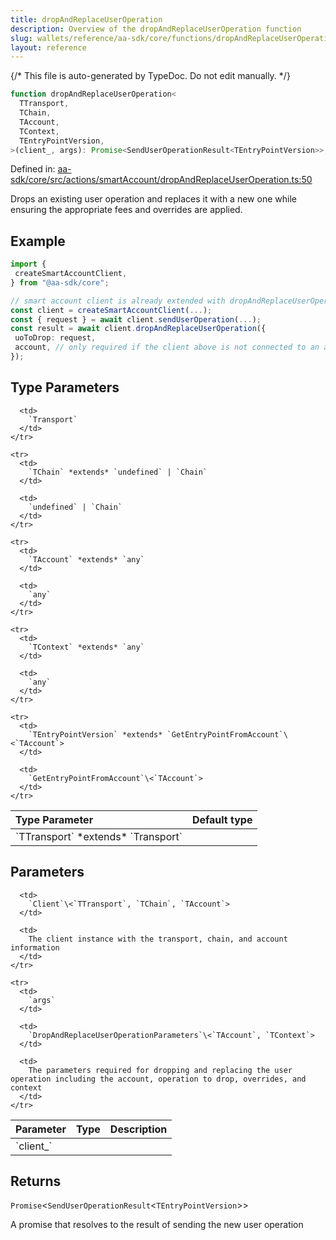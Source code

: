 ```yaml
---
title: dropAndReplaceUserOperation
description: Overview of the dropAndReplaceUserOperation function
slug: wallets/reference/aa-sdk/core/functions/dropAndReplaceUserOperation
layout: reference
---
```


{/* This file is auto-generated by TypeDoc. Do not edit manually. */}

```ts
function dropAndReplaceUserOperation<
  TTransport,
  TChain,
  TAccount,
  TContext,
  TEntryPointVersion,
>(client_, args): Promise<SendUserOperationResult<TEntryPointVersion>>;
```

Defined in: [aa-sdk/core/src/actions/smartAccount/dropAndReplaceUserOperation.ts:50](https://github.com/alchemyplatform/aa-sdk/blob/c1a84188d03473acac2fdb49fb7cd7fdba73169b/aa-sdk/core/src/actions/smartAccount/dropAndReplaceUserOperation.ts#L50)

Drops an existing user operation and replaces it with a new one while ensuring the appropriate fees and overrides are applied.

## Example

```ts
import {
 createSmartAccountClient,
} from "@aa-sdk/core";

// smart account client is already extended with dropAndReplaceUserOperation
const client = createSmartAccountClient(...);
const { request } = await client.sendUserOperation(...);
const result = await client.dropAndReplaceUserOperation({
 uoToDrop: request,
 account, // only required if the client above is not connected to an account
});
```

## Type Parameters

<table>
  <thead>
    <tr>
      <th align="left">Type Parameter</th>
      <th align="left">Default type</th>
    </tr>
  </thead>

  <tbody>
    <tr>
      <td>
        `TTransport` *extends* `Transport`
      </td>

      <td>
        `Transport`
      </td>
    </tr>

    <tr>
      <td>
        `TChain` *extends* `undefined` | `Chain`
      </td>

      <td>
        `undefined` | `Chain`
      </td>
    </tr>

    <tr>
      <td>
        `TAccount` *extends* `any`
      </td>

      <td>
        `any`
      </td>
    </tr>

    <tr>
      <td>
        `TContext` *extends* `any`
      </td>

      <td>
        `any`
      </td>
    </tr>

    <tr>
      <td>
        `TEntryPointVersion` *extends* `GetEntryPointFromAccount`\<`TAccount`>
      </td>

      <td>
        `GetEntryPointFromAccount`\<`TAccount`>
      </td>
    </tr>

  </tbody>
</table>

## Parameters

<table>
  <thead>
    <tr>
      <th align="left">Parameter</th>
      <th align="left">Type</th>
      <th align="left">Description</th>
    </tr>
  </thead>

  <tbody>
    <tr>
      <td>
        `client_`
      </td>

      <td>
        `Client`\<`TTransport`, `TChain`, `TAccount`>
      </td>

      <td>
        The client instance with the transport, chain, and account information
      </td>
    </tr>

    <tr>
      <td>
        `args`
      </td>

      <td>
        `DropAndReplaceUserOperationParameters`\<`TAccount`, `TContext`>
      </td>

      <td>
        The parameters required for dropping and replacing the user operation including the account, operation to drop, overrides, and context
      </td>
    </tr>

  </tbody>
</table>

## Returns

`Promise`\<`SendUserOperationResult`\<`TEntryPointVersion`>>

A promise that resolves to the result of sending the new user operation
